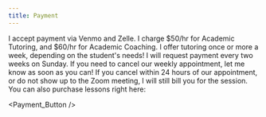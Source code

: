 ```yaml
---
title: Payment
---
```


I accept payment via Venmo and Zelle. I charge $50/hr for Academic Tutoring, and $60/hr for Academic Coaching. I offer tutoring once or more a week, depending
on the student's needs! I will request payment every two weeks on Sunday. If you need to cancel our weekly appointment, let me know as soon as you can! If you
cancel within 24 hours of our appointment, or do not show up to the Zoom meeting, I will still bill you for the session. You can also purchase lessons right
here:

<Payment_Button />